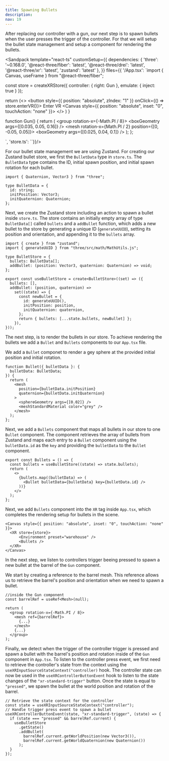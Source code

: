 ```yaml
---
title: Spawning Bullets
description: 
nav: 19
---
```


After replacing our controller with a gun, our next step is to spawn bullets when the user presses the trigger of the controller. For that we will setup the bullet state management and setup a component for rendering the bullets.

<Sandpack
  template="react-ts"
  customSetup={{
    dependencies: {
      'three': '~0.168.0',
      '@react-three/fiber': 'latest',
      '@react-three/drei': 'latest',
      '@react-three/xr': 'latest',
      'zustand': 'latest'
    },
  }}
  files={{
    '/App.tsx': `import { Canvas, useFrame } from "@react-three/fiber";

const store = createXRStore({ controller: { right: Gun }, emulate: { inject: true } });

  return (<>
    <button style={{ position: "absolute", zIndex: "1" }} onClick={() => store.enterVR()}>
        Enter VR
    </button>
    <Canvas style={{ position: "absolute", inset: "0", touchAction: "none" }}>
      <XR store={store}>
        <Environment preset="warehouse" />
      </XR>
    </Canvas>
    </>
  )
}

function Gun() {
  return (
    <group rotation-x={-Math.PI / 8}>
      <mesh>
        <boxGeometry args={[0.035, 0.05, 0.16]} />
        <meshStandardMaterial color="orange" />
      </mesh>
      <mesh rotation-x={Math.PI / 2} position={[0, -0.05, 0.05]}>
        <boxGeometry args={[0.025, 0.04, 0.1]} />
        <meshStandardMaterial color="grey" />
      </mesh>
    </group>
  );
};

`, 'store.ts': ``}}/>

For our bullet state management we are using Zustand. For creating our Zustand bullet store, we first the `BulletData` type in `store.ts`. The `BulletData` type contains the ID, initial spawn position, and initial spawn rotation for each bullet.

```tsx
import { Quaternion, Vector3 } from "three";

type BulletData = {
  id: string;
  initPosition: Vector3;
  initQuaternion: Quaternion;
};
```

Next, we create the Zustand store including an action to spawn a bullet inside `store.ts`. The store contains an initially empty array of type `BulletData[]` called `bullets` and a `addBullet` function, which adds a new bullet to the store by generating a unique ID (`generateUUID`), setting its position and orientation, and appending it to the `bullets` array.

```tsx
import { create } from "zustand";
import { generateUUID } from "three/src/math/MathUtils.js";

type BulletStore = {
  bullets: BulletData[];
  addBullet: (position: Vector3, quaternion: Quaternion) => void;
};

export const useBulletStore = create<BulletStore>((set) => ({
  bullets: [],
  addBullet: (position, quaternion) =>
    set((state) => {
      const newBullet = {
        id: generateUUID(),
        initPosition: position,
        initQuaternion: quaternion,
      };
      return { bullets: [...state.bullets, newBullet] };
    }),
}));
```

The next step, is to render the bullets in our store. To achieve rendering the bullets we add a `Bullet` and `Bullets` components to our `App.tsx` file. 

We add a `Bullet` componet to render a gey sphere at the provided initial position and initial rotation.

```tsx
function Bullet({ bulletData }: {
  bulletData: BulletData;
}) {
  return (
    <mesh
      position={bulletData.initPosition}
      quaternion={bulletData.initQuaternion}
    >
      <sphereGeometry args={[0.02]} />
      <meshStandardMaterial color="grey" />
    </mesh>
  );
};
```

Next, we add a `Bullets` component that maps all bullets in our store to one `Bullet` component. The component retrieves the array of bullets from Zustand and maps each entry to a `Bullet` component using the `bulletData.id` as the `key` and providing the `bulletData` to the `Bullet` component.

```tsx
export const Bullets = () => {
  const bullets = useBulletStore((state) => state.bullets);
  return (
    <>
      {bullets.map((bulletData) => (
        <Bullet bulletData={bulletData} key={bulletData.id} />
      ))}
    </>
  );
};
```

Next, we add `Bullets` component into the `XR` tag inside `App.tsx`, which completes the rendering setup for bullets in the scene.

```tsx
<Canvas style={{ position: "absolute", inset: "0", touchAction: "none" }}>
  <XR store={store}>
      <Environment preset="warehouse" />
      <Bullets />
  </XR>
</Canvas>
```

In the next step, we listen to controllers trigger beeing pressed to spawn a new bullet at the barrel of the `Gun` component.

We start by creating a reference to the barrel mesh. This reference allows us to retrieve the barrel's position and orientation when we need to spawn a bullet.

```tsx
//inside the Gun component
const barrelRef = useRef<Mesh>(null);

return (
  <group rotation-x={-Math.PI / 8}>
    <mesh ref={barrelRef}>
      {...}
    </mesh>
    {...}
  </group>
);
```

Finally, we detect when the trigger of the controller trigger is pressed and spawn a bullet with the barrel's position and rotation inside of the `Gun` component in `App.tsx`. To listen to the controller press event, we first need to retrieve the controller's state from the context using the `useXRInputSourceStateContext("controller)` hook. The controller state can now be used in the `useXRControllerButtonEvent` hook to listen to the state changes of the `"xr-standard-trigger"` button. Once the state is equal to `"pressed"`, we spawn the bullet at the world position and rotation of the barrel.

```tsx
// Retrieve the state context for the controller
const state = useXRInputSourceStateContext("controller");
// Handle trigger press event to spawn a bullet
useXRControllerButtonEvent(state, "xr-standard-trigger", (state) => {
  if (state === "pressed" && barrelRef.current) {
    useBulletStore
      .getState()
      .addBullet(
        barrelRef.current.getWorldPosition(new Vector3()),
        barrelRef.current.getWorldQuaternion(new Quaternion())
      );
  }
});
```